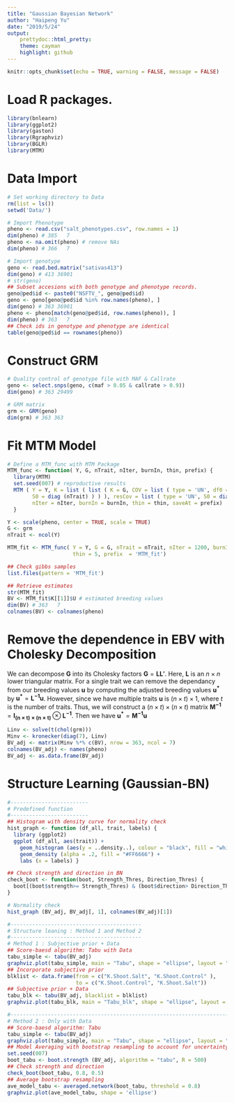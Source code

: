 ```yaml
---
title: "Gaussian Bayesian Network"
author: "Haipeng Yu"
date: "2019/5/24"
output: 
    prettydoc::html_pretty:
    theme: cayman
    highlight: github
---
```


```r
knitr::opts_chunk$set(echo = TRUE, warning = FALSE, message = FALSE)
```

# Load R packages. 

```r
library(bnlearn)
library(ggplot2)
library(gaston)
library(Rgraphviz)
library(BGLR)
library(MTM)
```

# Data Import

```r
# Set working directory to Data
rm(list = ls())
setwd('Data/')

# Import Phenotype
pheno <- read.csv("salt_phenotypes.csv", row.names = 1)
dim(pheno) # 385   7
pheno <- na.omit(pheno) # remove NAs
dim(pheno) # 366   7

# Import genotype
geno <- read.bed.matrix("sativas413")
dim(geno) # 413 36901
# str(geno)
## Subset accesions with both genotype and phenotype records.  
geno@ped$id <- paste0("NSFTV_", geno@ped$id)
geno <- geno[geno@ped$id %in% row.names(pheno), ]
dim(geno) # 363 36901
pheno <- pheno[match(geno@ped$id, row.names(pheno)), ]
dim(pheno) # 363   7
## Check ids in genotype and phenotype are identical
table(geno@ped$id == rownames(pheno))
```

# Construct GRM

```r
# Quality control of genotype file with MAF & Callrate
geno <- select.snps(geno, c(maf > 0.05 & callrate > 0.9))
dim(geno) # 363 29499

# GRM matrix
grm <- GRM(geno)
dim(grm) # 363 363

```

# Fit MTM Model 

```r
# Define a MTM_func with MTM Package
MTM_func <- function( Y, G, nTrait, nIter, burnIn, thin, prefix) {
  library(MTM)
  set.seed(007) # reproductive results
  MTM ( Y = Y, K = list ( list ( K = G, COV = list ( type = 'UN', df0 = nTrait,
        S0 = diag (nTrait) ) ) ), resCov = list ( type = 'UN', S0 = diag (nTrait), df0 = nTrait),
        nIter = nIter, burnIn = burnIn, thin = thin, saveAt = prefix)
  }

Y <- scale(pheno, center = TRUE, scale = TRUE)
G <- grm
nTrait <- ncol(Y)

MTM_fit <- MTM_func( Y = Y, G = G, nTrait = nTrait, nIter = 1200, burnIn = 200,
                     thin = 5, prefix  = 'MTM_fit')

## Check gibbs samples
list.files(pattern = 'MTM_fit')

## Retrieve estimates
str(MTM_fit)
BV <- MTM_fit$K[[1]]$U # estimated breeding values
dim(BV) # 363   7
colnames(BV) <- colnames(pheno)
```

# Remove the dependence in EBV with Cholesky Decomposition
We can decompose $\mathbf{G}$ into its Cholesky factors $\mathbf{G} = \mathbf{L} \mathbf{L'}$. Here, $\mathbf{L}$ is an $n \times n$ lower triangular matrix. For a single trait we can remove the dependancy from our breeding values $\mathbf{u}$ by computing the adjusted breeding values $\mathbf{u^*}$ by $\mathbf{u^*} = \mathbf{L^{-1}} \mathbf{u}$. However, since we have multiple traits $\mathbf{u}$ is $(n \times t) \times 1$, where $t$ is the number of traits. Thus, we will construct a $(n \times t) \times (n \times t)$ matrix $\mathbf{M^{-1}} = \mathbf{I_{(n \times t) \times (n \times t)}} \otimes \mathbf{L^{-1}}$. Then we have $\mathbf{u^*} = \mathbf{M^{-1}} \mathbf{u}$

```r
Linv <- solve(t(chol(grm)))
Minv <- kronecker(diag(7), Linv)
BV_adj <- matrix(Minv %*% c(BV), nrow = 363, ncol = 7)
colnames(BV_adj) <- names(pheno)
BV_adj <- as.data.frame(BV_adj)
```

# Structure Learning (Gaussian-BN)
```r
#-------------------------
# Predefined function
#-------------------------
## Histogram with density curve for normality check
hist_graph <- function (df_all, trait, labels) {
  library (ggplot2)
  ggplot (df_all, aes(trait)) + 
    geom_histogram (aes(y = ..density..), colour = "black", fill = "white", bins = 10) +
    geom_density (alpha = .2, fill = "#FF6666") +
    labs (x = labels) }

## Check strength and direction in BN
check_boot <- function(boot, Strength_Thres, Direction_Thres) {
  boot[(boot$strength>= Strength_Thres) & (boot$direction> Direction_Thres),]
}

# Normality check
hist_graph (BV_adj, BV_adj[, 1], colnames(BV_adj)[1])

#------------------------------------------
# Structure leaning : Method 1 and Method 2
#------------------------------------------
# Method 1 : Subjective prior + Data
## Score-baesd algorithm: Tabu with Data
tabu_simple <- tabu(BV_adj) 
graphviz.plot(tabu_simple, main = "Tabu", shape = "ellipse", layout = "dot")
## Incorporate subjective prior
blklist <- data.frame(from = c("K.Shoot.Salt", "K.Shoot.Control" ), 
                      to = c("K.Shoot.Control", "K.Shoot.Salt"))
## Subjective prior + Data
tabu_blk <- tabu(BV_adj, blacklist = blklist) 
graphviz.plot(tabu_blk, main = "Tabu_blk", shape = "ellipse", layout = "dot")

#----------------------------------------------------------------------------
# Method 2 : Only with Data 
## Score-baesd algorithm: Tabu
tabu_simple <- tabu(BV_adj) 
graphviz.plot(tabu_simple, main = "Tabu", shape = "ellipse", layout = "dot")
## Model Averaging with bootstrap resampling to account for uncertainty
set.seed(007)
boot_tabu <- boot.strength (BV_adj, algorithm = "tabu", R = 500)
## Check strength and direction
check_boot(boot_tabu, 0.8, 0.5)
## Average bootstrap resampling
ave_model_tabu <- averaged.network(boot_tabu, threshold = 0.8)
graphviz.plot(ave_model_tabu, shape = 'ellipse')
```









